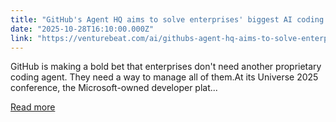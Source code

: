 ```yaml
---
title: "GitHub's Agent HQ aims to solve enterprises' biggest AI coding problem: Too many agents, no central control"
date: "2025-10-28T16:10:00.000Z"
link: "https://venturebeat.com/ai/githubs-agent-hq-aims-to-solve-enterprises-biggest-ai-coding-problem-too"
---
```


GitHub is making a bold bet that enterprises don&#x27;t need another proprietary coding agent. They need a way to manage all of them.At its Universe 2025 conference, the Microsoft-owned developer plat...

[Read more](https://venturebeat.com/ai/githubs-agent-hq-aims-to-solve-enterprises-biggest-ai-coding-problem-too)
